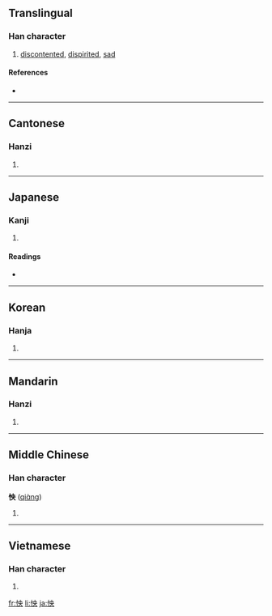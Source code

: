 ==Translingual==

===Han character===
{{Han char|rn=61|rad=心|as=05|sn=8|four=9503<sub>0</sub>|canj=心中月大 (PLBK)}}

# [[discontented]], [[dispirited]], [[sad]]

====References====
* {{Han ref|kx=0380.030|dkj=10434|dj=0708.040|hdz=42285.050|uh=600F|ud=24591|bh=A9C2|bd=43458}}

----

==Cantonese==

===Hanzi===
{{yue-hanzi|jyut=|y=yeung2, yeung3}}

# {{defn|Cantonese}}

----

==Japanese==

===Kanji===
{{ja-kanji|grade=|rs=心05}}

# {{defn|Japanese}}

====Readings====
* {{ja-readings|on=[[よう]] (yō)|kun=[[うらむ]] (uramu)}}

----

==Korean==

===Hanja===
{{ko-hanja|hangeul=[[앙]]|eumhun=|rv=ang|mr=ang|y=ang}}

# {{defn|Korean}}

----

==Mandarin==

===Hanzi===
{{cmn-hanzi|pin=[[yàng]] ([[yang4]])|wg=yang<sup>4</sup>}}

# {{defn|Mandarin}}

----

==Middle Chinese==

===Han character===
'''怏''' ([[qiɑ̀ng]])<!--note: the vowel ɑ̀ is an IPA symbol and is different from a-->

# {{defn|Middle Chinese}}

----

==Vietnamese==

===Han character===
{{vi-hantu|[[ưởng]], [[ửng]], [[ương]]}}

# {{defn|Vietnamese}}

[[fr:怏]]
[[li:怏]]
[[ja:怏]]